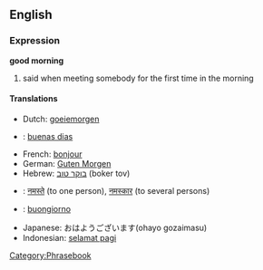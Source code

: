 ==English==
===Expression===
'''good morning'''

# said when meeting somebody for the first time in the morning

====Translations====

*Dutch: [[goeiemorgen]]
*{{es}}: [[buenas dias]]
*French: [[bonjour]]
*German: [[Guten Morgen]]
*Hebrew: [[בוקר טוב]] (boker tov)
*{{hi}}: [[नमस्ते]] (to one person), [[नमस्कार]] (to several persons)
*{{it}}: [[buongiorno]]
*Japanese: おはようございます(ohayo gozaimasu)
*Indonesian: [[selamat pagi]]
[[Category:Phrasebook]]